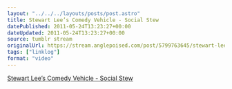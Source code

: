 ```yaml
---
layout: "../../../layouts/posts/post.astro"
title: Stewart Lee’s Comedy Vehicle - Social Stew
datePublished: 2011-05-24T13:23:27+00:00
dateUpdated: 2011-05-24T13:23:27+00:00
source: tumblr stream
originalUrl: https://stream.anglepoised.com/post/5799763645/stewart-lees-comedy-vehicle-social-stew
tags: ["linklog"]
format: "video"
---
```



<YouTube id="https://www.youtube.com/watch?v=IVUdUMr5G3w" />

[Stewart Lee&rsquo;s Comedy Vehicle - Social Stew][1]

[1]: https://www.youtube.com/watch?v=IVUdUMr5G3w
